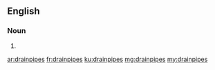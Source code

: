 ==English==

===Noun===
{{head|en}}

# {{plural of|drainpipe}}

[[ar:drainpipes]]
[[fr:drainpipes]]
[[ku:drainpipes]]
[[mg:drainpipes]]
[[my:drainpipes]]